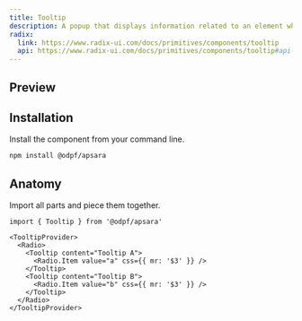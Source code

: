 ```yaml
---
title: Tooltip
description: A popup that displays information related to an element when the element receives keyboard focus or the mouse hovers over it.
radix:
  link: https://www.radix-ui.com/docs/primitives/components/tooltip
  api: https://www.radix-ui.com/docs/primitives/components/tooltip#api-reference
---
```

## Preview

<Preview>
  <Flex
    css={{
      flexDirection: "column",
      alignItems: "center",
      gap: "$3",
    }}
  >
  <TooltipProvider>
    <Radio>
      <Tooltip content="Tooltip A">
        <Radio.Item value="a" css={{ mr: '$3' }} />
      </Tooltip>
      <Tooltip content="Tooltip B">
        <Radio.Item value="b" css={{ mr: '$3' }} />
      </Tooltip>
    </Radio>
  </TooltipProvider>
  </Flex>
</Preview>

## Installation

Install the component from your command line.

```bash
npm install @odpf/apsara
```


## Anatomy
Import all parts and piece them together.

```tsx outline=true
import { Tooltip } from '@odpf/apsara'

<TooltipProvider>
  <Radio>
    <Tooltip content="Tooltip A">
      <Radio.Item value="a" css={{ mr: '$3' }} />
    </Tooltip>
    <Tooltip content="Tooltip B">
      <Radio.Item value="b" css={{ mr: '$3' }} />
    </Tooltip>
  </Radio>
</TooltipProvider>
```
